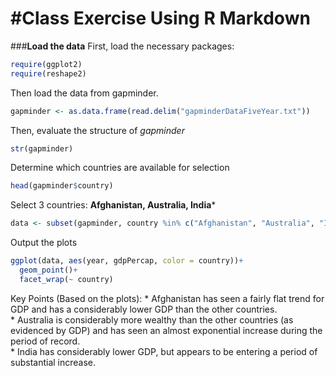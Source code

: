 #Class Exercise Using R Markdown
========================================================
###**Load the data**
First, load the necessary packages:
```r
require(ggplot2)
require(reshape2)
```
Then load the data from gapminder.
```r
gapminder <- as.data.frame(read.delim("gapminderDataFiveYear.txt"))
```

Then, evaluate the structure of _gapminder_
```r
str(gapminder)
```
Determine which countries are available for selection
```r
head(gapminder$country)

```
Select 3 countries: **Afghanistan, Australia, India***
```r
data <- subset(gapminder, country %in% c("Afghanistan", "Australia", "India"))
```
Output the plots
```r
ggplot(data, aes(year, gdpPercap, color = country))+
  geom_point()+
  facet_wrap(~ country)
```
Key Points (Based on the plots):
* Afghanistan has seen a fairly flat trend for GDP and has a considerably lower GDP than the other countries.  
* Australia is considerably more wealthy than the other countries (as evidenced by GDP) and has seen an almost exponential increase during the period of record.  
* India has considerably lower GDP, but appears to be entering a period of substantial increase.

